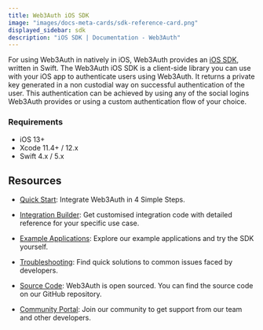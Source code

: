 ```yaml
---
title: Web3Auth iOS SDK
image: "images/docs-meta-cards/sdk-reference-card.png"
displayed_sidebar: sdk
description: "iOS SDK | Documentation - Web3Auth"
---
```


For using Web3Auth in natively in iOS, Web3Auth provides an [iOS SDK](https://github.com/Web3Auth/web3auth-swift-sdk), written in Swift. The Web3Auth
iOS SDK is a client-side library you can use with your iOS app to authenticate users using Web3Auth. It returns a private key generated in a non
custodial way on successful authentication of the user. This authentication can be achieved by using any of the social logins Web3Auth provides or
using a custom authentication flow of your choice.

### Requirements

- iOS 13+
- Xcode 11.4+ / 12.x
- Swift 4.x / 5.x

## Resources

- [Quick Start](/quick-start?product=Plug+and+Play&sdk=Plug+and+Play+iOS+SDK): Integrate Web3Auth in 4 Simple Steps.

- [Integration Builder](/integration-builder?lang=IOS&chain=ETH&evmFramework=WEB3&customAuth=NONE&mfa=DEFAULT&whitelabel=NO&useModal=YES&web3AuthNetwork=TESTNET&rnMode=EXPO&stepIndex=0):
  Get customised integration code with detailed reference for your specific use case.

- [Example Applications](/examples?product=Plug+and+Play&sdk=Plug+and+Play+iOS+SDK): Explore our example applications and try the SDK yourself.

- [Troubleshooting](/troubleshooting): Find quick solutions to common issues faced by developers.

- [Source Code](https://github.com/Web3Auth/web3auth-swift-sdk): Web3Auth is open sourced. You can find the source code on our GitHub repository.

- [Community Portal](https://community.web3auth.io): Join our community to get support from our team and other developers.
